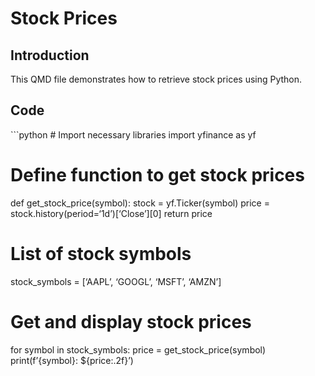 # Stock Prices

## Introduction

This QMD file demonstrates how to retrieve stock prices using Python.

## Code

```python
# Import necessary libraries
import yfinance as yf

# Define function to get stock prices
def get_stock_price(symbol):
    stock = yf.Ticker(symbol)
    price = stock.history(period='1d')['Close'][0]
    return price

# List of stock symbols
stock_symbols = ['AAPL', 'GOOGL', 'MSFT', 'AMZN']

# Get and display stock prices
for symbol in stock_symbols:
    price = get_stock_price(symbol)
    print(f'{symbol}: ${price:.2f}')
